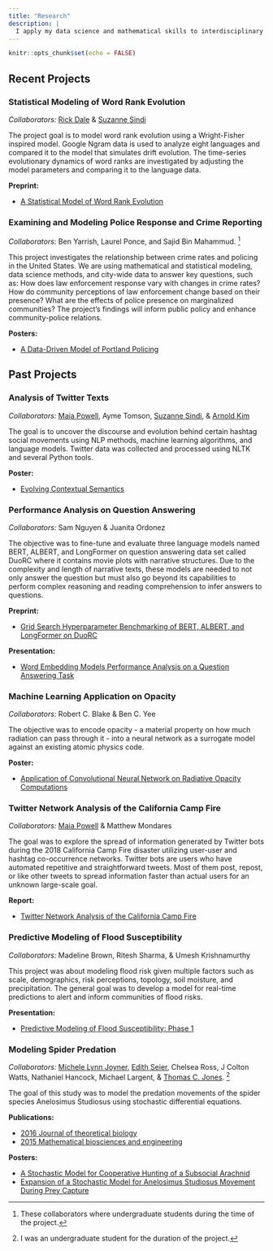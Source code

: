 ---
title: "Research"
description: | 
  I apply my data science and mathematical skills to interdisciplinary research problems in evolution of language, biology, and social behavior dynamics.
---

```{r setup, include=FALSE}
knitr::opts_chunk$set(echo = FALSE)
```

## Recent Projects

### Statistical Modeling of Word Rank Evolution

*Collaborators:* [Rick Dale](https://co-mind.org/rick/){target="_blank"} & [Suzanne Sindi](https://www.sindilab.com/){target="_blank"}

The project goal is to model word rank evolution using a Wright-Fisher inspired
model. Google Ngram data is used to analyze eight languages and compared it to
the model that simulates drift evolution. The time-series evolutionary dynamics of
word ranks are investigated by adjusting the model parameters and comparing it to
the language data.

**Preprint:**

  - [A Statistical Model of Word Rank Evolution](https://arxiv.org/abs/2107.09948){target="_blank"}

### Examining and Modeling Police Response and Crime Reporting

*Collaborators:* Ben Yarrish, Laurel Ponce, and Sajid Bin Mahammud. ^[These collaborators where undergraduate students during the time of the project.]

This project investigates the relationship between crime rates and policing in the United States. We are using mathematical and statistical modeling, data science methods, and city-wide data to answer key questions, such as: How does law enforcement response vary with changes in crime rates? How do community perceptions of law enforcement change based on their presence? What are the effects of police presence on marginalized communities? The project's findings will inform public policy and enhance community-police relations.

**Posters:**

  - [A Data-Driven Model of Portland Policing](https://drive.google.com/file/d/1jWw1Fgi-mO2xMuo23TSDezO-82lAwoUV/view?usp=sharing){target="_blank"}

## Past Projects

### Analysis of Twitter Texts

*Collaborators:* [Maia Powell](https://www.mmpowell.com/){target="_blank"}, Ayme Tomson, [Suzanne Sindi](https://www.sindilab.com/){target="_blank"}, & [Arnold Kim](https://faculty.ucmerced.edu/adkim/){target="_blank"}

The goal is to uncover the discourse and evolution behind certain hashtag social movements using NLP methods, machine learning algorithms, and language models. Twitter data was collected and processed using NLTK and several Python tools.

**Poster:**

  - [Evolving Contextual Semantics](https://drive.google.com/file/d/1Hh3E-tnvSJa-x8v_36IfPpsXMuXsZKMB/view){target="_blank"}

### Performance Analysis on Question Answering

*Collaborators:* Sam Nguyen & Juanita Ordonez

The objective was to fine-tune and evaluate three language models named BERT, ALBERT, and LongFormer on question answering data set called DuoRC where it contains movie plots with narrative structures. Due to the complexity and length of narrative texts, these models are needed to not only answer the question but must also go beyond its capabilities to perform complex reasoning and reading comprehension to infer answers to questions.

**Preprint:**

  - [Grid Search Hyperparameter Benchmarking of BERT, ALBERT, and LongFormer on DuoRC](https://arxiv.org/abs/2101.06326){target="_blank"}

**Presentation:**

  - [Word Embedding Models Performance Analysis on a Question Answering Task](https://drive.google.com/file/d/1emUr4XkeDUDWoROAFodLDpknpIohzs2L/view){target="_blank"}

### Machine Learning Application on Opacity

*Collaborators:* Robert C. Blake & Ben C. Yee

 The objective was to encode opacity - a material property on how much radiation can pass through it - into a neural network as a surrogate model against an existing atomic physics code.

**Poster:**

  - [Application of Convolutional Neural Network on Radiative Opacity Computations](https://drive.google.com/file/d/1FdpiriX5I6PTBupLxNbdwuLGCFnKeZTx/view){target="_blank"}

### Twitter Network Analysis of the California Camp Fire

*Collaborators:* [Maia Powell](https://www.mmpowell.com/){target="_blank"} & Matthew Mondares

The goal was to explore the spread of information generated by Twitter bots during the 2018 California Camp Fire disaster utilizing user-user and hashtag co-occurrence networks. Twitter bots are users who have automated repetitive and straightforward tweets. Most of them post, repost, or like other tweets to spread information faster than actual users for an unknown large-scale goal.

**Report:**

  - [Twitter Network Analysis of the California Camp Fire](https://stressosaurus.github.io/ggs-twitter-camp-fire/){target="_blank"}

### Predictive Modeling of Flood Susceptibility

*Collaborators:* Madeline Brown, Ritesh Sharma, & Umesh Krishnamurthy

This project was about modeling flood risk given multiple factors such as scale, demographics, risk perceptions, topology, soil moisture, and precipitation. The general goal was to develop a model for real-time predictions to alert and inform communities of flood risks.

**Presentation:** 
  
  - [Predictive Modeling of Flood Susceptibility: Phase 1](https://drive.google.com/file/d/18roBmru1hyqDkK3co6HKpTBuaLf1WbBU/view?usp=sharing){target="_blank"}

### Modeling Spider Predation

*Collaborators:* [Michele Lynn Joyner](https://faculty.etsu.edu/joynerm/){target="_blank"}, [Edith Seier](https://faculty.etsu.edu/seier/), Chelsea Ross, J Colton Watts, Nathaniel Hancock, Michael Largent, & [Thomas C. Jones](https://www.etsu.edu/cas/biology/facultystaff/jonestc.php){target="_blank"}. ^[I was an undergraduate student for the duration of the project.]

The goal of this study was to model the predation movements of the spider species Anelosimus Studiosus using stochastic differential equations.

**Publications:**

  - [2016 Journal of theoretical biology](https://doi.org/10.1016/j.jtbi.2016.08.020){target="_blank"}
  - [2015 Mathematical biosciences and engineering](https://doi.org/10.3934/mbe.2015.12.585){target="_blank"}

**Posters:**

  - [A Stochastic Model for Cooperative Hunting of a Subsocial Arachnid](https://drive.google.com/file/d/1GF1Kj65tr9Os1F7_hhAGik1eJtJ842MA/view){target="_blank"}
  - [Expansion of a Stochastic Model for Anelosimus Studiosus Movement During Prey Capture](https://drive.google.com/file/d/1memLTW5-AGBjj10lPkH7YJkyKlYXCxsF/view){target="_blank"}
